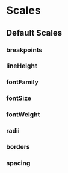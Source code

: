 
# Scales

## Default Scales

### breakpoints

<ScaleTable scale="breakpoints" />

### lineHeight

<ScaleTable scale="lineHeight" />

### fontFamily

<ScaleTable scale="fontFamily" />

### fontSize

<ScaleTable scale="fontSize" />

### fontWeight

<ScaleTable scale="fontWeight" />

### radii

<ScaleTable scale="radii" />

### borders

<ScaleTable scale="borders" />

### spacing

<ScaleTable scale="spacing" />
